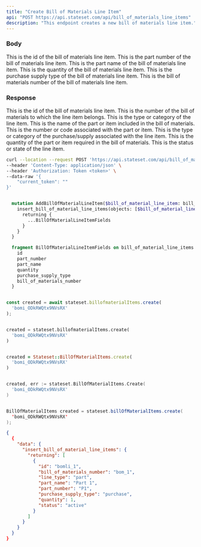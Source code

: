 ```yaml
---
title: "Create Bill of Materials Line Item"
api: "POST https://api.stateset.com/api/bill_of_materials_line_items"
description: "This endpoint creates a new bill of materials line item."
---
```


### Body

<ParamField body="id" type="string">
  This is the id of the bill of materials line item.
</ParamField>

<ParamField body="part_number" type="string">
  This is the part number of the bill of materials line item.
</ParamField>

<ParamField body="part_name" type="string">
  This is the part name of the bill of materials line item.
</ParamField>

<ParamField body="quantity" type="number">
  This is the quantity of the bill of materials line item.
</ParamField>

<ParamField body="purchase_supply_type" type="string">
  This is the purchase supply type of the bill of materials line item.
</ParamField>

<ParamField body="bill_of_materials_number" type="string">
  This is the bill of materials number of the bill of materials line item.
</ParamField>

### Response

<ResponseField name="id" type="string">
  This is the id of the bill of materials line item.
</ResponseField>

<ResponseField name="bill_of_materials_number" type="string">
  This is the number of the bill of materials to which the line item belongs.
</ResponseField>

<ResponseField name="line_type" type="string">
  This is the type or category of the line item.
</ResponseField>

<ResponseField name="part_name" type="string">
  This is the name of the part or item included in the bill of materials.
</ResponseField>

<ResponseField name="part_number" type="string">
  This is the number or code associated with the part or item.
</ResponseField> 

<ResponseField name="purchase_supply_type" type="string">
  This is the type or category of the purchase/supply associated with the line item.
</ResponseField>

<ResponseField name="quantity" type="number">
  This is the quantity of the part or item required in the bill of materials.
</ResponseField>

<ResponseField name="status" type="string">
  This is the status or state of the line item.
</ResponseField>

<RequestExample>

```bash cURL
curl --location --request POST 'https://api.stateset.com/api/bill_of_materials_line_item' \
--header 'Content-Type: application/json' \
--header 'Authorization: Token <token>' \
--data-raw '{
    "current_token": ""
}'
```

```graphQL GraphQL

  mutation AddBillOfMaterialLineItem($bill_of_material_line_item: bill_of_material_line_items_insert_input!) {
    insert_bill_of_material_line_items(objects: [$bill_of_material_line_item]) {
      returning {
        ...BillOfMaterialLineItemFields
      }
    }
  }

  fragment BillOfMaterialLineItemFields on bill_of_material_line_items {
    id
    part_number
    part_name
    quantity
    purchase_supply_type
    bill_of_materials_number
  }

```

```js Node.js

const created = await stateset.billofmaterialItems.create(
  'bomi_ODkRWQtx9NVsRX'
);

```

```python Python

created = stateset.billofmaterialItems.create(
  'bomi_ODkRWQtx9NVsRX'
)

```

```ruby Ruby

created = Stateset::BillOfMaterialItems.create(
  'bomi_ODkRWQtx9NVsRX'
)

```

```go Golang

created, err := stateset.BillOfMaterialItems.Create(
  'bomi_ODkRWQtx9NVsRX'
)

```

```java Java

BillOfMaterialItems created = stateset.billOfMaterialItems.create(
  'bomi_ODkRWQtx9NVsRX'
);

```

</RequestExample>

<ResponseExample>

```json Response
{
  {
    "data": {
      "insert_bill_of_material_line_items": {
        "returning": [
          {
            "id": "bomli_1",
            "bill_of_materials_number": "bom_1",
            "line_type": "part",
            "part_name": "Part 1",
            "part_number": "P1",
            "purchase_supply_type": "purchase",
            "quantity": 1,
            "status": "active"
          }
        ]
      }
    }
  }
}
```

</ResponseExample>
